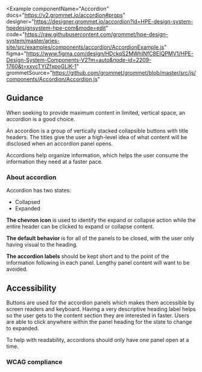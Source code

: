 
<Example
  componentName="Accordion"
  docs="https://v2.grommet.io/accordion#props"
  designer="https://designer.grommet.io/accordion?id=HPE-design-system-hpedesignsystem-hpe-com&mode=edit"
  code="https://raw.githubusercontent.com/grommet/hpe-design-system/master/aries-site/src/examples/components/accordion/AccordionExample.js"
  figma="https://www.figma.com/design/HDckqS2MWhINfC8EIQPMV1/HPE-Design-System-Components-V2?m=auto&node-id=2209-1760&t=xxvcTYIZfxpoGLlK-1"
  grommetSource="https://github.com/grommet/grommet/blob/master/src/js/components/Accordion/Accordion.js"
>
  <AccordionExample />
</Example>

## Guidance

When seeking to provide maximum content in limited, vertical space, an accordion is a good choice.

An accordion is a group of vertically stacked collapsible buttons with title headers. The titles give the user a high-level idea of what content will be disclosed when an accordion panel opens.

Accordions help organize information, which helps the user consume the information they need at a faster pace.

### About accordion

Accordion has two states:

- Collapsed
- Expanded

**The chevron icon** is used to identify the expand or collapse action while the entire header can be clicked to expand or collapse content.

**The default behavior** is for all of the panels to be closed, with the user only having visual to the heading.

**The accordion labels** should be kept short and to the point of the information following in each panel. Lengthy panel content will want to be avoided.

## Accessibility

Buttons are used for the accordion panels which makes them accessible by screen readers and keyboard. Having a very descriptive heading label helps so the user gets to the content section they are interested in faster. Users are able to click anywhere within the panel heading for the state to change to expanded.

To help with readability, accordions should only have one panel open at a time.

###

### WCAG compliance

<AccessibilitySection title='accordion' />